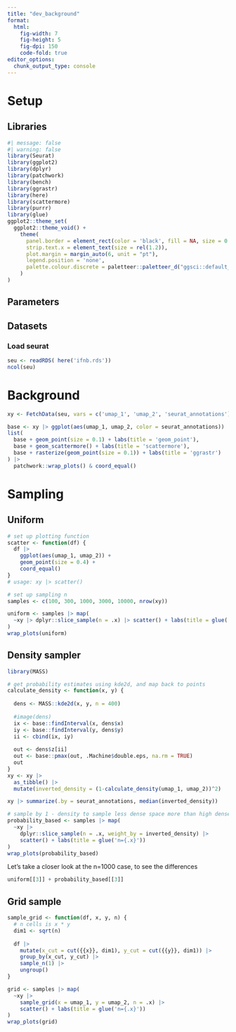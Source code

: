 ```yaml
---
title: "dev_background"
format: 
  html: 
    fig-width: 7
    fig-height: 5
    fig-dpi: 150
    code-fold: true
editor_options: 
  chunk_output_type: console
---
```


# Setup

## Libraries

```r
#| message: false
#| warning: false
library(Seurat)
library(ggplot2)
library(dplyr)
library(patchwork)
library(bench)
library(ggrastr)
library(here)
library(scattermore)
library(purrr)
library(glue)
ggplot2::theme_set(
  ggplot2::theme_void() +
    theme(
      panel.border = element_rect(color = 'black', fill = NA, size = 0.5, linetype = "solid"),
      strip.text.x = element_text(size = rel(1.2)),
      plot.margin = margin_auto(6, unit = "pt"),
      legend.position = 'none',
      palette.colour.discrete = paletteer::paletteer_d("ggsci::default_ucscgb", n = 14) |> as.character()
    ) 
)
```

## Parameters

## Datasets

### Load seurat

```r
seu <- readRDS( here('ifnb.rds'))
ncol(seu)
```

# Background

```r
xy <- FetchData(seu, vars = c('umap_1', 'umap_2', 'seurat_annotations'))
```

```r
base <- xy |> ggplot(aes(umap_1, umap_2, color = seurat_annotations)) 
list(
  base + geom_point(size = 0.1) + labs(title = 'geom_point'),
  base + geom_scattermore() + labs(title = 'scattermore'),
  base + rasterize(geom_point(size = 0.1)) + labs(title = 'ggrastr')
) |> 
  patchwork::wrap_plots() & coord_equal()
```

# Sampling

## Uniform

```r
# set up plotting function
scatter <- function(df) {
  df |> 
    ggplot(aes(umap_1, umap_2)) +
    geom_point(size = 0.4) +
    coord_equal()
}
# usage: xy |> scatter()

# set up sampling n
samples <- c(100, 300, 1000, 3000, 10000, nrow(xy))
```

```r
uniform <- samples |> map(
  ~xy |> dplyr::slice_sample(n = .x) |> scatter() + labs(title = glue('n={.x}'))
)
wrap_plots(uniform)
```

## Density sampler

```r
library(MASS)

# get probability estimates using kde2d, and map back to points
calculate_density <- function(x, y) {
  
  dens <- MASS::kde2d(x, y, n = 400) 
  
  #image(dens)
  ix <- base::findInterval(x, dens$x)
  iy <- base::findInterval(y, dens$y)
  ii <- cbind(ix, iy)
  
  out <- dens$z[ii]
  out <- base::pmax(out, .Machine$double.eps, na.rm = TRUE)
  out
}
xy <- xy |> 
  as_tibble() |> 
  mutate(inverted_density = (1-calculate_density(umap_1, umap_2))^2)

xy |> summarize(.by = seurat_annotations, median(inverted_density))

# sample by 1 - density to sample less dense space more than high dense space
probability_based <- samples |> map(
  ~xy |> 
    dplyr::slice_sample(n = .x, weight_by = inverted_density) |> 
    scatter() + labs(title = glue('n={.x}'))
)
wrap_plots(probability_based)
```

Let's take a closer look at the n=1000 case, to see the differences

```r
uniform[[3]] + probability_based[[3]]
```

## Grid sample

```r
sample_grid <- function(df, x, y, n) {
  # n cells is x * y
  dim1 <- sqrt(n) 
  
  df |> 
    mutate(x_cut = cut({{x}}, dim1), y_cut = cut({{y}}, dim1)) |> 
    group_by(x_cut, y_cut) |> 
    sample_n(1) |> 
    ungroup() 
}

grid <- samples |> map(
  ~xy |> 
    sample_grid(x = umap_1, y = umap_2, n = .x) |> 
    scatter() + labs(title = glue('n={.x}'))
)
wrap_plots(grid)
```
